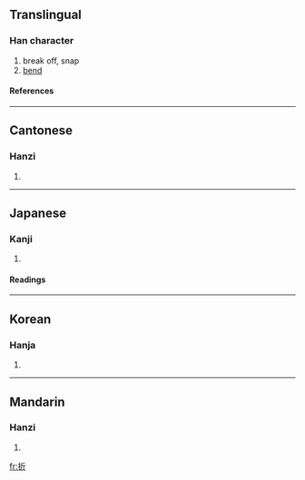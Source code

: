 ==Translingual==
===Han character===
{{Han char|rn=64|rad=手|as=04|sn=7|four=5202<sub>1</sub>|canj=手竹一中 (QHML)}}
# break off, snap
# [[bend]]
====References====
{{Han ref|kx=0422.040|dkj=11890|dj=0770.010|hdz=31838.070|uh=6298|ud=25240|bh=A7E9|bd=42985}}
----
==Cantonese==
===Hanzi===
{{yue-hanzi|jyut=|y=jit3}}
# {{defn|Cantonese}}
----
==Japanese==
===Kanji===
{{ja-kanji|grade=|rs=手04}}
# {{defn|Japanese}} 
====Readings====
{{ja-readings|on=[[せつ]] (setsu), [[せち]] (sechi)|kun=[[おる]] (oru), [[おれる]] (oreru), [[くじく]] (kujiku)}}
----
==Korean==
===Hanja===
{{ko-hanja|hangeul=[[절]], [[제]]|eumhun=|rv=jeol, je|mr=chŏl, che|y=cel, cye}}
# {{defn|Korean}}
----
==Mandarin==
===Hanzi===
{{cmn-hanzi|pin=[[shé]] (she2), [[zhē]] (zhe1), [[zhé]] (zhe2)|wg=she<sup>2</sup>, che<sup>1</sup>, che<sup>2</sup>}}
# {{defn|Mandarin}}

[[fr:折]]